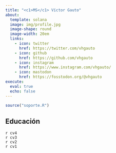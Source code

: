 ```yaml
---
title: "<c1>MS</c1> Víctor Gauto"
about:
  template: solana
  image: img/profile.jpg
  image-shape: round
  image-width: 20em
  links:
    - icon: twitter
      href: https://twitter.com/vhgauto
    - icon: github
      href: https://github.com/vhgauto
    - icon: instagram
      href: https://www.instagram.com/vhgauto/
    - icon: mastodon
      href: https://fosstodon.org/@vhgauto
execute:
  eval: true
  echo: false
---
```


```r
source("soporte.R")
```

## Educación

`r cv4`
<br>
`r cv3`
<br>
`r cv2`
<br>
`r cv1`

